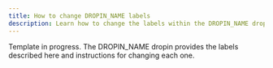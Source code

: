 ```yaml
---
title: How to change DROPIN_NAME labels
description: Learn how to change the labels within the DROPIN_NAME dropin.
---
```



Template in progress. The DROPIN_NAME dropin provides the labels described here and instructions for changing each one.
